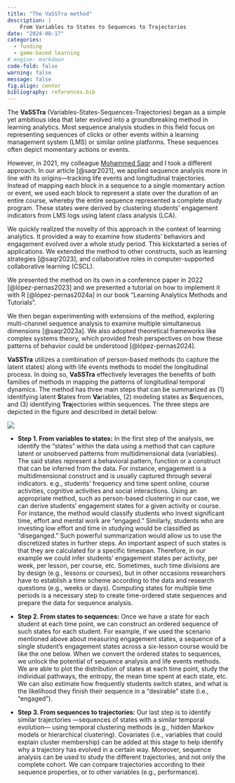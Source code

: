 ```yaml
---
title: "The VaSSTra method"
description: |
    From Variables to States to Sequences to Trajectories
date: "2024-08-17"
categories:
  - funding
  - game-based learning
# engine: markdown
code-fold: false
warning: false
message: false
fig.align: center
bibliography: references.bib
---
```


The **VaSSTra** (Variables-States-Sequences-Trajectories) began as a simple yet ambitious idea that later evolved into a groundbreaking method in learning analytics. Most sequence analysis studies in this field focus on representing sequences of clicks or other events within a learning management system (LMS) or similar online platforms. These sequences often depict momentary actions or events.

However, in 2021, my colleague [Mohammed Saqr](https://saqr.me) and I took a different approach. In our article [@saqr2021], we applied sequence analysis more in line with its origins—tracking life events and longitudinal trajectories. Instead of mapping each block in a sequence to a single momentary action or event, we used each block to represent a state over the duration of an entire course, whereby the entire sequence represented a complete study program. These states were derived by clustering students’ engagement indicators from LMS logs using latent class analysis (LCA).

We quickly realized the novelty of this approach in the context of learning analytics. It provided a way to examine how students’ behaviors and engagement evolved over a whole study period. This kickstarted a series of applications. We extended the method to other constructs, such as learning strategies [@saqr2023], and collaborative roles in computer-supported collaborative learning (CSCL).

We presented the method on its own in a conference paper in 2022 [@lópez-pernas2023] and we presented a tutorial on how to implement it with R [@lópez-pernas2024a] in our book "Learning Analytics Methods and Tutorials".

We then began experimenting with extensions of the method, exploring multi-channel sequence analysis to examine multiple simultaneous dimensions [@saqr2023a]. We also adopted theoretical frameworks like complex systems theory, which provided fresh perspectives on how these patterns of behavior could be understood [@lópez-pernas2024].

**VaSSTra** utilizes a combination of person-based methods (to capture the latent states) along with life events methods to model the longitudinal process. In doing so, **VaSSTra** effectively leverages the benefits of both families of methods in mapping the patterns of longitudinal temporal dynamics. The method has three main steps that can be summarized as (1) identifying latent **S**tates from **Va**riables, (2) modeling states as **S**equences, and (3) identifying **Tra**jectories within sequences. The three steps are depicted in the figure and described in detail below:

![](vasstra.png){fig-align="center"}

-   **Step 1. From variables to states:** In the first step of the analysis, we identify the “states” within the data using a method that can capture latent or unobserved patterns from multidimensional data (variables). The said states represent a behavioral pattern, function or a construct that can be inferred from the data. For instance, engagement is a multidimensional construct and is usually captured through several indicators. e.g., students’ frequency and time spent online, course activities, cognitive activities and social interactions. Using an appropriate method, such as person-based clustering in our case, we can derive students’ engagement states for a given activity or course. For instance, the method would classify students who invest significant time, effort and mental work are “engaged.” Similarly, students who are investing low effort and time in studying would be classified as “diseganged.” Such powerful summarization would allow us to use the discretized states in further steps. An important aspect of such states is that they are calculated for a specific timespan. Therefore, in our example we could infer students’ engagement states per activity, per week, per lesson, per course, etc. Sometimes, such time divisions are by design (e.g., lessons or courses), but in other occasions researchers have to establish a time scheme according to the data and research questions (e.g., weeks or days). Computing states for multiple time periods is a necessary step to create time-ordered state sequences and prepare the data for sequence analysis.

-   **Step 2. From states to sequences:** Once we have a state for each student at each time point, we can construct an ordered sequence of such states for each student. For example, if we used the scenario mentioned above about measuring engagement states, a sequence of a single student’s engagement states across a six-lesson course would be like the one below. When we convert the ordered states to sequences, we unlock the potential of sequence analysis and life events methods. We are able to plot the distribution of states at each time point, study the individual pathways, the entropy, the mean time spent at each state, etc. We can also estimate how frequently students switch states, and what is the likelihood they finish their sequence in a “desirable” state (i.e., “engaged”).

<!-- -->

-   **Step 3. From sequences to trajectories:** Our last step is to identify similar trajectories —sequences of states with a similar temporal evolution— using temporal clustering methods (e.g., hidden Markov models or hierarchical clustering). Covariates (i.e., variables that could explain cluster membership) can be added at this stage to help identify why a trajectory has evolved in a certain way. Moreover, sequence analysis can be used to study the different trajectories, and not only the complete cohort. We can compare trajectories according to their sequence properties, or to other variables (e.g., performance).
